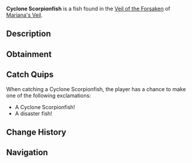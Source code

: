 {{FishInfobox
|image          = Cyclone Scorpionfish.png
|rarity         = Rare
|sea            = First Sea
|location       = [[Veil of the Forsaken]]
|sublocation    = 
|sources        = Fishing Rod
|radar_location = 
|prog_speed     = -40
|xp             = 1150
|weather        = Rain
|time           = 
|season         = 
|bait           = Seaweed
|base_weight    = 120
|base_value     = 1800
|weight_range   = 74
|base_chance    = 20
|base_resil     = 40
}}
'''Cyclone Scorpionfish''' is a {{Rarity|Rare}} fish found in the [[Veil of the Forsaken]] of [[Mariana's Veil]].

== Description ==
{{Description|A spiky fish with glowing eyes and a body that spins like a cyclone.|Bestiary Entry}}

== Obtainment ==
{{Description|Usually found in shallow water, where rain is prevalent.|Bestiary Hint}}
{{Fish Availability|
Mariana's Veil/Scylla Hunt
Mariana's Veil/Veil of the Forsaken
|top_rods      = 
Krampus's Rod\243029.68\272115.91;
Plastic Rod\232406.74\252976.38;
Magma Rod\221227.86\247704.81;
Leviathan's Fang Rod\197870.66\283926.78;
Ethereal Prism Rod\190594.28\201880.69;
Buddy Bond Rod\164913.26\200046.35;
Firefly Rod\144392.05\290048.71;
Trident Rod\164950.75\279934.97;
Fast Rod\133466.02\278471;
Fischer's Rod\137173.41\254045.82;
Adventurer's Rod\133466.02\247179.72;
Seraphic Rod\183045.01\206509.21;
No-Life Rod\176756.52\223256.54;
Rod Of The Forgotten Fang\169778.93\201296.15;
Challenger's Rod\162310.14\208027.94;
Free Spirit Rod\155089.73\263200;
Rod Of The Depths\151168.93\190081.55;
Rod Of The Exalted One\150211.23\191873.93;
Zeus Rod\143117.86\189323.24;
Verdant Shear Rod\138838.25\188827.1;
Blazebringer Rod\136454.17\191588.64;
Depthseeker Rod\128074.8\194305.07;
Avalanche Rod\114789.47\181245.94;
Volcanic Rod\111667.27\170876.36;
Steady Rod\41188.64\66276.72
|recommended   = Ethereal Prism Rod
}}

== Catch Quips ==
When catching a Cyclone Scorpionfish, the player has a chance to make one of the following exclamations:
* A Cyclone Scorpionfish!
* A disaster fish!

== Change History ==
{{Change History|{{subst:Current Version}}}}

== Navigation ==
{{Fish Navbox|Veil of the Forsaken}}
